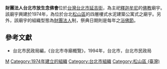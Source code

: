 '''財團法人台北市放生念佛會'''位於[[台灣|台灣]][[台北市|台北市]][[延吉街|延吉街]]，為主祀[[釋迦牟尼|釋迦牟尼]]的[[佛教|佛教]]廟宇。該廟宇興建於1974年，為位於台北[[松山區_(臺北市)|松山區]]的四層樓式水泥建築公寓式之廟宇。另外，該廟宇的組織型態為[[財團法人|財團法人]]制，祭典日期則是每年之[[浴佛節|浴佛節]]。

==參考文獻==
*台北市民政局編，《台北市寺廟概覽》，1994年，台北市，台北市民政局

[[Category:台北市佛寺|M]]
[[Category:1974年建立的組織|Category:1974年建立的組織]]
[[Category:台北市組織|Category:台北市組織]]
[[Category:松山區_(臺灣)|Category:松山區 (臺灣)]]
